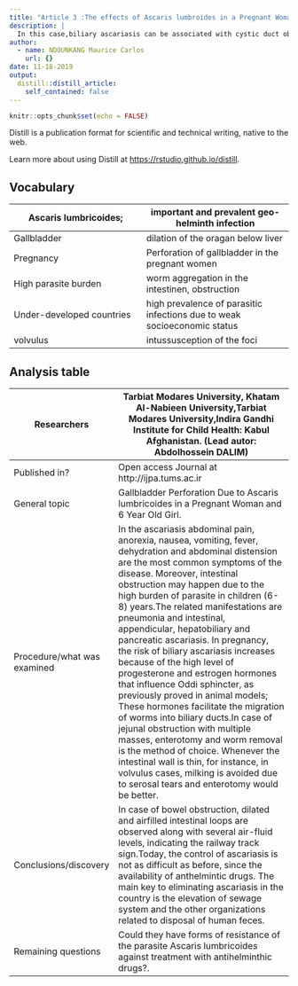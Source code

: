 ```yaml
---
title: "Article 3 :The effects of Ascaris lumbroides in a Pregnant Woman and 6 Year Old Girl"
description: |
  In this case,biliary ascariasis can be associated with cystic duct obstruction, gallbladder dilation, acute cholecystitis, acute cholangitis, obstructive jaundice, and biliary colic
author:
  - name: NDOUNKANG Maurice Carlos
    url: {}
date: 11-18-2019
output:
  distill::distill_article:
    self_contained: false
---
```


```r
knitr::opts_chunk$set(echo = FALSE)
```

Distill is a publication format for scientific and technical writing, native to the web.

Learn more about using Distill at <https://rstudio.github.io/distill>.

## Vocabulary  
|Ascaris lumbricoides;                                         |important and prevalent geo-helminth infection                                                                                                                                                                                            |
| ------------------------------------------------------------------------------------------------------------------------------------------------- | ------------------------------------------------------------------------------------------------------------------------------------------------------------------ |
|Gallbladder                                                    |dilation of the oragan below liver                                                                                                                                                                                                        |
|Pregnancy                                                      |Perforation of gallbladder in the pregnant women                                                                                                                                                                                          |
|High parasite burden                                           |worm aggregation in the intestinen, obstruction                                                                                                                                                                                           |
|Under-developed countries                                      |high prevalence of parasitic infections  due to weak socioeconomic status                                                                                                                                                                                                                                                                                                                      |
|volvulus                                                       |intussusception of the foci                                                                                                                                                                                                                                                                                                                                                                    |

## Analysis table 

|Researchers                  |Tarbiat Modares University, Khatam Al-Nabieen University,Tarbiat Modares University,Indira Gandhi Institute for Child Health: Kabul Afghanistan. (Lead autor: Abdolhossein DALIM)                                                                                                                                                                                                                                    |
| ---------------------------- | ---------------------------------------------------------------------------------------------------------------------------------------------------------------------------------------------------------------------------------------------------------------------------------------------------------------------------------------------------------------------------------------------------------------- |
|Published in?                | Open access Journal at http://ijpa.tums.ac.ir                                                                                                                                                                                                                         |
|General topic                | Gallbladder Perforation Due to Ascaris lumbricoides in a Pregnant Woman and 6 Year Old Girl.                                                                                                                                                                                                                                                                                                                                  |
|Procedure/what was examined                               | In the ascariasis abdominal pain, anorexia, nausea, vomiting, fever, dehydration and abdominal distension are the most common symptoms of the disease. Moreover, intestinal obstruction may happen due to the high burden of parasite in children (6-8) years.The related manifestations are pneumonia and intestinal, appendicular, hepatobiliary and pancreatic ascariasis. In pregnancy, the risk of biliary ascariasis increases because of the high level of progesterone and estrogen hormones that influence Oddi sphincter, as previously proved in animal models; These hormones facilitate the migration of worms into biliary ducts.In case of jejunal obstruction with multiple masses, enterotomy and worm removal is the method of choice. Whenever the intestinal wall is thin, for instance, in volvulus cases, milking is avoided due to serosal tears and enterotomy would be better.                                                                                                                                                                                                                                                                                                                                                                                                                  |
| Conclusions/discovery        |  In case of bowel obstruction, dilated and airfilled intestinal loops are observed along with several air-fluid      levels, indicating the railway track sign.Today, the control of ascariasis is not as difficult as before, since the availability of anthelmintic drugs. The main key to eliminating ascariasis in the country is the elevation of sewage system and the other organizations related to disposal of human feces.                                                                                                                                                                                                                                                                                                                                                                                                                            |
| Remaining questions          | Could they have forms of resistance of the parasite Ascaris lumbricoides against treatment with antihelminthic drugs?.                                                                                                                                                                                                                                                                                                                                                                                                                                                                            |
